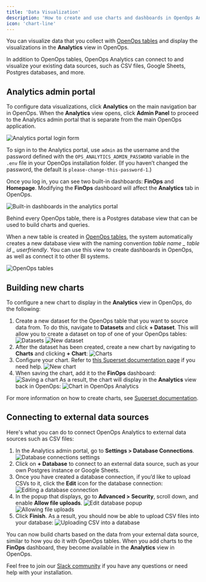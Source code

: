 ```yaml
---
title: 'Data Visualization'
description: 'How to create and use charts and dashboards in OpenOps Analytics'
icon: 'chart-line'
---
```


You can visualize data that you collect with [OpenOps tables](/reporting-analytics/tables/) and display the visualizations in the **Analytics** view in OpenOps.

In addition to OpenOps tables, OpenOps Analytics can connect to and visualize your existing data sources, such as CSV files, Google Sheets, Postgres databases, and more.

## Analytics admin portal

To configure data visualizations, click **Analytics** on the main navigation bar in OpenOps. When the **Analytics** view opens, click **Admin Panel** to proceed to the Analytics admin portal that is separate from the main OpenOps application.

![Analytics portal login form](/images/analytics-signin.png)

To sign in to the Analytics portal, use `admin` as the username and the password defined with the `OPS_ANALYTICS_ADMIN_PASSWORD` variable in the `.env` file in your OpenOps installation folder. (If you haven’t changed the password, the default is `please-change-this-password-1`.)

Once you log in, you can see two built-in dashboards: **FinOps** and **Homepage**. Modifying the **FinOps** dashboard will affect the **Analytics** tab in OpenOps.

![Built-in dashboards in the analytics portal](/images/analytics-builtin-dashboards.png)

Behind every OpenOps table, there is a Postgres database view that can be used to build charts and queries.

When a new table is created in [OpenOps tables](/reporting-analytics/tables/), the system automatically creates a new database view with the naming convention _table name \_ table id \_ userfriendly_. You can use this view to create dashboards in OpenOps, as well as connect it to other BI systems.

![OpenOps tables](/images/analytics-tables.png)

## Building new charts

To configure a new chart to display in the **Analytics** view in OpenOps, do the following:

1. Create a new dataset for the OpenOps table that you want to source data from. To do this, navigate to **Datasets** and click **+ Dataset**. This will allow you to create a dataset on top of one of your OpenOps tables:
    ![Datasets](/images/analytics-datasets.png)
    ![New dataset](/images/analytics-new-dataset.png)
2. After the dataset has been created, create a new chart by navigating to **Charts** and clicking **+ Chart**:
    ![Charts](/images/analytics-charts.png)
3. Configure your chart. Refer to [this Superset documentation page](https://superset.apache.org/docs/using-superset/creating-your-first-dashboard#creating-charts-in-explore-view) if you need help.
    ![New chart](/images/analytics-new-chart.png)
4. When saving the chart, add it to the **FinOps** dashboard:
    ![Saving a chart](/images/analytics-save-chart.png)
As a result, the chart will display in the **Analytics** view back in OpenOps:
    ![Chart in OpenOps Analytics](/images/analytics-chart-in-openops.png)

For more information on how to create charts, see [Superset documentation](https://superset.apache.org/docs/intro/).

## Connecting to external data sources

Here's what you can do to connect OpenOps Analytics to external data sources such as CSV files:

1. In the Analytics admin portal, go to **Settings > Database Connections**.
    ![Database connections settings](/images/analytics-external-menu.png)
2. Click on **+ Database** to connect to an external data source, such as your own Postgres instance or Google Sheets.
3. Once you have created a database connection, if you’d like to upload CSVs to it, click the **Edit** icon for the database connection:
    ![Editing a database connection](/images/analytics-edit-db-connection.png)
4. In the popup that displays, go to **Advanced > Security**, scroll down, and enable **Allow file uploads**.
    ![Edit database popup](/images/analytics-edit-database.png)
    ![Allowing file uploads](/images/analytics-database-allow-file-uploads.png)
5. Click **Finish**. As a result, you should now be able to upload CSV files into your database:
    ![Uploading CSV into a database](/images/analytics-upload-csv-to-db.png)

You can now build charts based on the data from your external data source, similar to how you do it with OpenOps tables. When you add charts to the **FinOps** dashboard, they become available in the **Analytics** view in OpenOps.

Feel free to join our [Slack community](https://slack.openops.com) if you have any questions or need help with your installation.
